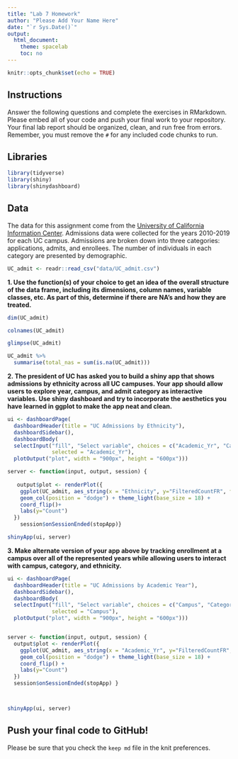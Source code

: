 ```yaml
---
title: "Lab 7 Homework"
author: "Please Add Your Name Here"
date: "`r Sys.Date()`"
output:
  html_document:
    theme: spacelab
    toc: no
---
```


```r
knitr::opts_chunk$set(echo = TRUE)
```

## Instructions
Answer the following questions and complete the exercises in RMarkdown. Please embed all of your code and push your final work to your repository. Your final lab report should be organized, clean, and run free from errors. Remember, you must remove the `#` for any included code chunks to run.  

## Libraries
```r
library(tidyverse)
library(shiny)
library(shinydashboard)
```

## Data
The data for this assignment come from the [University of California Information Center](https://www.universityofcalifornia.edu/infocenter). Admissions data were collected for the years 2010-2019 for each UC campus. Admissions are broken down into three categories: applications, admits, and enrollees. The number of individuals in each category are presented by demographic.  
```r
UC_admit <- readr::read_csv("data/UC_admit.csv")
```

**1. Use the function(s) of your choice to get an idea of the overall structure of the data frame, including its dimensions, column names, variable classes, etc. As part of this, determine if there are NA's and how they are treated.**  
```r
dim(UC_admit)
```

```r
colnames(UC_admit)
```

```r
glimpse(UC_admit)
```

```r
UC_admit %>% 
  summarise(total_nas = sum(is.na(UC_admit)))
```


**2. The president of UC has asked you to build a shiny app that shows admissions by ethnicity across all UC campuses. Your app should allow users to explore year, campus, and admit category as interactive variables. Use shiny dashboard and try to incorporate the aesthetics you have learned in ggplot to make the app neat and clean.**

```r
ui <- dashboardPage(
  dashboardHeader(title = "UC Admissions by Ethnicity"),
  dashboardSidebar(),
  dashboardBody(
  selectInput("fill", "Select variable", choices = c("Academic_Yr", "Campus", "Category"), 
              selected = "Academic_Yr"),
  plotOutput("plot", width = "900px", height = "600px")))

server <- function(input, output, session) { 
 
   output$plot <- renderPlot({
    ggplot(UC_admit, aes_string(x = "Ethnicity", y="FilteredCountFR", fill=input$fill)) + 
    geom_col(position = "dodge") + theme_light(base_size = 18) +
    coord_flip()+
    labs(y="Count")
  })
    session$onSessionEnded(stopApp)}

shinyApp(ui, server)
```


**3. Make alternate version of your app above by tracking enrollment at a campus over all of the represented years while allowing users to interact with campus, category, and ethnicity.**
```r


ui <- dashboardPage(
  dashboardHeader(title = "UC Admissions by Academic Year"),
  dashboardSidebar(),
  dashboardBody(
  selectInput("fill", "Select variable", choices = c("Campus", "Category", "Ethnicity"), 
              selected = "Campus"),
  plotOutput("plot", width = "900px", height = "600px")))


server <- function(input, output, session) { 
  output$plot <- renderPlot({
    ggplot(UC_admit, aes_string(x = "Academic_Yr", y="FilteredCountFR", fill=input$fill)) + 
    geom_col(position = "dodge") + theme_light(base_size = 18) +
    coord_flip() +
    labs(y="Count")
  })
  session$onSessionEnded(stopApp) }



shinyApp(ui, server)
```
## Push your final code to GitHub!
Please be sure that you check the `keep md` file in the knit preferences. 